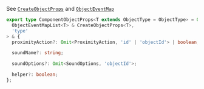 See [`CreateObjectProps`](/sdk/types/CreateObjectProps) and [`ObjectEventMap`](/sdk/types/ObjectEventMap)

```ts
export type ComponentObjectProps<T extends ObjectType = ObjectType> = Omit<
  ObjectEventMapList<T> & CreateObjectProps<T>,
  'type'
> & {
  proximityAction?: Omit<ProximityAction, 'id' | 'objectId'> | boolean;

  soundName?: string;

  soundOptions?: Omit<SoundOptions, 'objectId'>;

  helper?: boolean;
};
```
